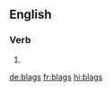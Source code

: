 {{also|Blags|blägs}}
==English==

===Verb===
{{head|en|verb form}}

# {{en-third-person singular of|blag}}

[[de:blags]]
[[fr:blags]]
[[hi:blags]]